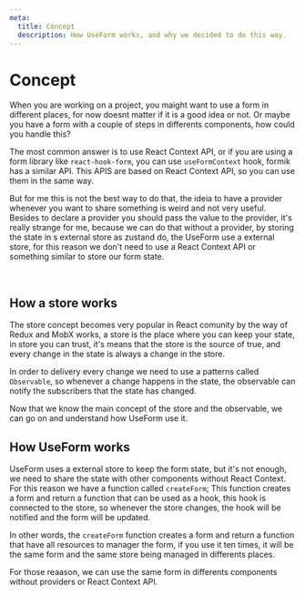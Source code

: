 ```yaml
---
meta:
  title: Concept
  description: How UseForm works, and why we decided to do this way.
---
```


# Concept

When you are working on a project, you maight want to use a form in different places, for now doesnt matter if it is a good idea or not. Or maybe you have a form with a couple of steps in differents components, how could you handle this?

The most common answer is to use React Context API, or if you are using a form library like `react-hook-form`, you can use `useFormContext` hook, formik has a similar API. This APIS are based on React Context API, so you can use them in the same way.


But for me this is not the best way to do that, the ideia to have a provider whenever you want to share something is weird and not very useful. Besides to declare a provider you should pass the value to the provider, it's really strange for me, because we can do that without a provider, by storing the state in s external store as zustand do, the UseForm use a external store, for this reason we don't need to use a React Context API or something similar to store our form state.

<br/>

## How a store works

The store concept becomes very popular in React comunity by the way of Redux and MobX works, a store is the place where you can keep your state, in store you can trust, it's means that the store is the source of true, and every change in the state is always a change in the store.

In order to delivery every change we need to use a patterns called `Observable`, so whenever a change happens in the state, the observable can notify the subscribers that the state has changed.


Now that we know the main concept of the store and the observable, we can go on and understand how UseForm use it.


## How UseForm works

UseForm uses a external store to keep the form state, but it's not enough, we need to share the state with other components without React Context. For this reason we have a function called `createForm`;
This function creates a form and return a function that can be used as a hook, this hook is connected to the store, so whenever the store changes, the hook will be notified and the form will be updated.

In other words, the `createForm` function creates a form and return a function that have all resources to manager the form, if you use it ten times, it will be the same form and the same store being managed in differents places.

For those reaason, we can use the same form in differents components without providers or React Context API.